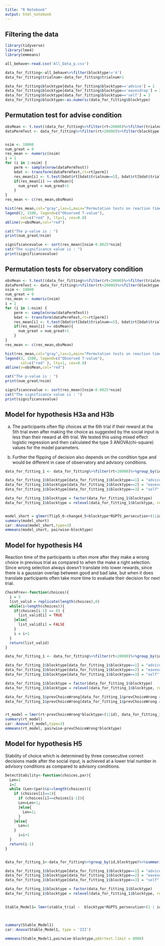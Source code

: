 ```yaml
---
title: "R Notebook"
output: html_notebook
---
```


## Filtering the data

```r

library(tidyverse)
library(lme4)
library(emmeans)

all_behave<-read.csv('All_Data_p.csv')

data_for_fitting<-all_behave%>%filter(blocktype!='4')
data_for_fitting$trialnum<-data_for_fitting$trialnum+1

data_for_fitting$blocktype[data_for_fitting$blocktype=='advice'] = 1
data_for_fitting$blocktype[data_for_fitting$blocktype=='eavesdrop'] = 2
data_for_fitting$blocktype[data_for_fitting$blocktype=='self'] = 3
data_for_fitting$blocktype<-as.numeric(data_for_fitting$blocktype)


```

## Permutation test for advise condition

```r
obsMean <- t.test((data_for_fitting%>%filter(rt<20000)%>%filter(trialnum==5)%>%filter(blocktype==1))$rt , (data_for_fitting%>%filter(rt<20000)%>%filter(trialnum==4)%>%filter(blocktype==1))$rt)$statistic
dataPermTest <- data_for_fitting%>%filter(rt<20000)%>%filter(blocktype == 1)%>%filter(trialnum==4 | trialnum == 5)


nsim <- 10000
num_great = 0
res_mean <- numeric(nsim)
i = 1
for (i in 1:nsim) {
    perm <- sample(nrow(dataPermTest))
    bdat <- transform(dataPermTest,rt=rt[perm])
    res_mean[i] <- t.test(bdat$rt[bdat$trialnum==5], bdat$rt[bdat$trialnum==4])$statistic
    if(res_mean[i] >= obsMean){
      num_great = num_great+1
    }
}
res_mean <- c(res_mean,obsMean)

hist(res_mean,col="gray",las=1,main="Permutation tests on reaction time between\n Trial 5 and Trial 4(based on T-test) for Advice", xlab = "t-test Statistic", ylab = "Frequency")
legend(2, 1500, legend=c("Observed T-value"),
       col=c("red" ), lty=1, cex=0.8)
abline(v=obsMean,col="red")

cat("The p-value is : ") 
print(num_great/nsim)

significancevalue <- sort(res_mean)[nsim-0.0025*nsim]
cat("The significance value is : ")
print(significancevalue)
```

## Permutation tests for observatory condition

```r

obsMean <- t.test((data_for_fitting%>%filter(rt<20000)%>%filter(trialnum==5)%>%filter(blocktype==2))$rt , (data_for_fitting%>%filter(rt<20000)%>%filter(trialnum==4)%>%filter(blocktype==2))$rt)$statistic
dataPermTest <- data_for_fitting%>%filter(rt<20000)%>%filter(blocktype == 2)%>%filter(trialnum==4 | trialnum == 5)
nsim <- 10000
num_great = 0
res_mean <- numeric(nsim)
i = 1
for (i in 1:nsim) {
    perm <- sample(nrow(dataPermTest))
    bdat <- transform(dataPermTest,rt=rt[perm])
    res_mean[i] <- t.test(bdat$rt[bdat$trialnum==5], bdat$rt[bdat$trialnum==4])$statistic
    if(res_mean[i] >= obsMean){
      num_great = num_great+1
    }
}
res_mean <- c(res_mean,obsMean)

hist(res_mean,col="gray",las=1,main="Permutation tests on reaction time between\n Trial 5 and Trial 4(based on T-test) for Eavesdrop", xlab = "t-test Statistic", ylab = "Frequency")
legend(3, 1500, legend=c("Observed T-value"),
       col=c("red" ), lty=1, cex=0.8)
abline(v=obsMean,col="red")

cat("The p-value is : ") 
print(num_great/nsim)

significancevalue <- sort(res_mean)[nsim-0.0025*nsim]
cat("The significance value is : ")
print(significancevalue)
```

## Model for hypothesis H3a and H3b

a) The participants often flip choices at the 6th trial if their reward at the 5th trial even after making the choice as suggested by the social input is less than their reward at 4th trial. We tested this using mixed effect logistic regression and then calculated the type 3 ANOVA(chi-square) values for the model parameters.

b) Further the flipping of decision also depends on the condition type and would be different in case of observatory and advisory conditions.

```r
data_for_fitting_1 <- data_for_fitting%>%filter(rt<20000)%>%group_by(id,blocktype)%>%filter(any(trialnum == 5 & choice == 1))%>%reframe(blocktype = mean(blocktype),change4_5 = (reward[trialnum == 5]-(reward[trialnum==4]))<0, flip5_6 = (choice[trialnum == 5] != choice[trialnum == 6]), RGPTS_persecution=mean(RGPTS_persecution), rt_6 = rt[trialnum==6]/60)%>%mutate(across(everything(),~replace_na(.x, 1)))

data_for_fitting_1$blocktype[data_for_fitting_1$blocktype==1] = "advice"
data_for_fitting_1$blocktype[data_for_fitting_1$blocktype==2] = "eavesdrop"
data_for_fitting_1$blocktype[data_for_fitting_1$blocktype==3] = "self"

data_for_fitting_1$blocktype = factor(data_for_fitting_1$blocktype)
data_for_fitting_1$blocktype = relevel(data_for_fitting_1$blocktype, ref="self")


model_short = glmer(flip5_6~change4_5+blocktype*RGPTS_persecution+(1|id),data_for_fitting_1, family = binomial(link = "logit"))
summary(model_short)
car::Anova(model_short,type=3)
emmeans(model_short, pairwise~blocktype)
```

## Model for hypothesis H4

Reaction time of the participants is often more after they make a wrong choice in previous trial as compared to when the make a right selection. Since wrong selection always doesn't translate into lower rewards, since there is a gaussian overlap between good and bad lake, but when it does translate participants often take more time to evaluate their decision for next trial.

```r

CheckPrev<-function(choices){
  i = 5
  list_valid = replicate(length(choices),0)
  while(i<length(choices)){
    if(choices[i-1] == 0) {
      list_valid[i] = TRUE
    }else{
      list_valid[i] = FALSE
    }
    i = i+1
  }
  return(list_valid)
}

data_for_fitting_1 <- data_for_fitting%>%filter(rt<20000)%>%group_by(id,blocktype)%>%filter(trialnum>=4)%>%reframe(prevChoiceWrong = CheckPrev(choice),blocktype = mean(blocktype), RGPTS_persecution=mean(RGPTS_persecution), rt=rt)

data_for_fitting_1$blocktype[data_for_fitting_1$blocktype==1] = "advice"
data_for_fitting_1$blocktype[data_for_fitting_1$blocktype==2] = "eavesdrop"
data_for_fitting_1$blocktype[data_for_fitting_1$blocktype==3] = "self"

data_for_fitting_1$blocktype = factor(data_for_fitting_1$blocktype)
data_for_fitting_1$blocktype = relevel(data_for_fitting_1$blocktype, ref="self")

data_for_fitting_1$prevChoiceWrong[data_for_fitting_1$prevChoiceWrong == 0] = FALSE
data_for_fitting_1$prevChoiceWrong[data_for_fitting_1$prevChoiceWrong == 1] = TRUE


rt_model = lmer(rt~prevChoiceWrong*blocktype+(1|id), data_for_fitting_1)
summary(rt_model)
car::Anova(rt_model,type=3)
emmeans(rt_model, pairwise~prevChoiceWrong*blocktype)
```

## Model for hypothesis H5

Stability of choice which is determined by three consecutive correct decisions made after the social input, is achieved at a lower trial number in advisory conditions as compared to advisory conditions.

```r
DetectStability<-function(choices,par){
  Len=1
  i=2
  while (Len<(par)&i<=length(choices)){
    if (choices[i]==1){
      if (choices[i]==choices[i-1]){
      Len=Len+1;
      }else{
        Len=1;
      }
    }else{
      Len=1
    }
      i=i+1
  }
  return(i-1)
}


data_for_fitting_1<-data_for_fitting%>%group_by(id,blocktype)%>%summarise(stable_trial=DetectStability(choice,3),RGPTS_persecution=first(RGPTS_persecution),mean_choice=mean(choice),blocknum=first(blocknum),RGPTS_reference=first(RGPTS_reference))

data_for_fitting_1$blocktype[data_for_fitting_1$blocktype==1] = "advice"
data_for_fitting_1$blocktype[data_for_fitting_1$blocktype==2] = "eavesdrop"
data_for_fitting_1$blocktype[data_for_fitting_1$blocktype==3] = "self"

data_for_fitting_1$blocktype = factor(data_for_fitting_1$blocktype)
data_for_fitting_1$blocktype = relevel(data_for_fitting_1$blocktype, ref="self")

   
Stable_Model1= lmer(stable_trial ~  blocktype*RGPTS_persecution+(1 | id), data=data_for_fitting_1) 

   
  
summary(Stable_Model1)
car::Anova(Stable_Model1, type = 'III')

emmeans(Stable_Model1,pairwise~blocktype,pbkrtest.limit = 8000) 
```
